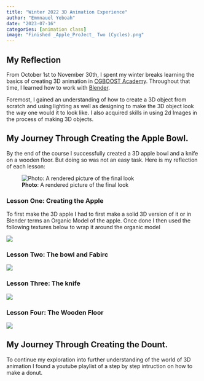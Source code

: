 ```yaml
---
title: "Winter 2022 3D Animation Experience"
author: "Emmnauel Yeboah"
date: "2023-07-16"
categories: [animation class]
image: "Finished _Apple_ProJect_ Two (Cycles).png"
---
```



## My Reflection

From October 1st to November 30th, I spent my winter breaks learning the basics of creating 3D animation in [CGBOOST Academy](https://academy.cgboost.com/courses). Throughout that time, I learned how to work with [Blender](https://www.blender.org/about/).

Foremost, I gained an understanding of how to create a 3D object from scratch and using lighting as well as designing to make the 3D object look the way one would it to look like. I also acquired skills in using 2d Images in the process of making 3D objects. 



## My Journey Through Creating the Apple Bowl. 
By the end of the course I successfully created a 3D apple bowl and a knife on a wooden floor. But doing so was not an easy task. Here is my reflection of each lesson:

![**Photo**: A rendered picture of the final look](images/Finished _Apple_ProJect_ One.png) 



### Lesson One: Creating the Apple

To first make the 3D apple I had to first make a solid 3D version of it or in Blender terms an Organic Model of the apple. Once done I then used the following textures below to wrap it around the organic model 


![](images/apple.png) 






### Lesson Two: The bowl and Fabirc
![](Images/fabric.jpg)


### Lesson Three: The knife
![](images/knife.png)


### Lesson Four: The Wooden Floor
![](images/wood.png)




## My Journey Through Creating the Dount. 
To continue my exploration into further understanding of the world of 3D animation I found a youtube playlist of a step by step intruction on how to make a donut. 



